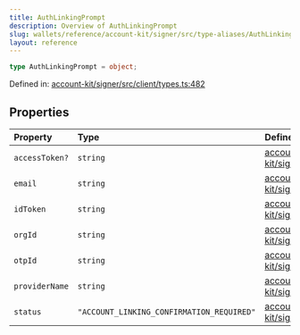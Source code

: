 ```yaml
---
title: AuthLinkingPrompt
description: Overview of AuthLinkingPrompt
slug: wallets/reference/account-kit/signer/src/type-aliases/AuthLinkingPrompt
layout: reference
---
```


```ts
type AuthLinkingPrompt = object;
```

Defined in: [account-kit/signer/src/client/types.ts:482](https://github.com/alchemyplatform/aa-sdk/blob/49e74eee8606f480b200b4612d00d950da8a8742/account-kit/signer/src/client/types.ts#L482)

## Properties

| Property                               | Type                                      | Defined in                                                                                                                                                                        |
| :------------------------------------- | :---------------------------------------- | :-------------------------------------------------------------------------------------------------------------------------------------------------------------------------------- |
| <a id="accesstoken" /> `accessToken?`  | `string`                                  | [account-kit/signer/src/client/types.ts:485](https://github.com/alchemyplatform/aa-sdk/blob/49e74eee8606f480b200b4612d00d950da8a8742/account-kit/signer/src/client/types.ts#L485) |
| <a id="email" /> `email`               | `string`                                  | [account-kit/signer/src/client/types.ts:486](https://github.com/alchemyplatform/aa-sdk/blob/49e74eee8606f480b200b4612d00d950da8a8742/account-kit/signer/src/client/types.ts#L486) |
| <a id="idtoken" /> `idToken`           | `string`                                  | [account-kit/signer/src/client/types.ts:484](https://github.com/alchemyplatform/aa-sdk/blob/49e74eee8606f480b200b4612d00d950da8a8742/account-kit/signer/src/client/types.ts#L484) |
| <a id="orgid" /> `orgId`               | `string`                                  | [account-kit/signer/src/client/types.ts:489](https://github.com/alchemyplatform/aa-sdk/blob/49e74eee8606f480b200b4612d00d950da8a8742/account-kit/signer/src/client/types.ts#L489) |
| <a id="otpid" /> `otpId`               | `string`                                  | [account-kit/signer/src/client/types.ts:488](https://github.com/alchemyplatform/aa-sdk/blob/49e74eee8606f480b200b4612d00d950da8a8742/account-kit/signer/src/client/types.ts#L488) |
| <a id="providername" /> `providerName` | `string`                                  | [account-kit/signer/src/client/types.ts:487](https://github.com/alchemyplatform/aa-sdk/blob/49e74eee8606f480b200b4612d00d950da8a8742/account-kit/signer/src/client/types.ts#L487) |
| <a id="status" /> `status`             | `"ACCOUNT_LINKING_CONFIRMATION_REQUIRED"` | [account-kit/signer/src/client/types.ts:483](https://github.com/alchemyplatform/aa-sdk/blob/49e74eee8606f480b200b4612d00d950da8a8742/account-kit/signer/src/client/types.ts#L483) |

